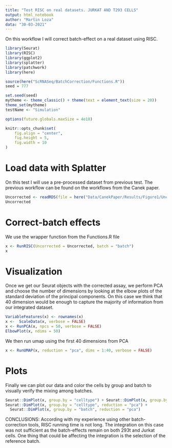 ```yaml
---
title: "Test RISC on real datasets. JURKAT AND T293 CELLS"
output: html_notebook
author: "Martin Loza"
data: "30-03-2021"
---
```


On this workflow I will correct batch-effect on a real dataset using RISC.

```r
library(Seurat)
library(RISC)
library(ggplot2)
library(splatter)
library(patchwork)
library(here)

source(here("ScRNASeq/BatchCorrection/Functions.R"))
seed = 777

set.seed(seed)
mytheme <- theme_classic() + theme(text = element_text(size = 20)) 
theme_set(mytheme)
testName <- "Simulation"

options(future.globals.maxSize = 4e10)

knitr::opts_chunk$set(
	fig.align = "center",
	fig.height = 5,
	fig.width = 10
)
```

# Load data with Splatter

On this test I will use a pre-processed dataset from previous test. The previous workflow can be found on the workflows from the Canek paper.

```r
Uncorrected <- readRDS(file = here("Data/CanekPaper/Results/Figure1/Uncorrected.Rds"))
Uncorrected
```

# Correct-batch effects 

We use the wrapper function from the Functions.R file

```r
x <- RunRISC(Uncorrected = Uncorrected, batch = "batch")
x
```
# Visualization

Once we get our Seurat objects with the corrected assay, we perform PCA and choose the number of dimensions by looking at the elbow plots of the standard deviation of the principal components. On this case we think that 40 dimension would be enough to capture the majority of information from our integrated dataset.

```r
VariableFeatures(x) <- rownames(x)
x <-  ScaleData(x, verbose = FALSE)
x <- RunPCA(x, npcs = 50, verbose = FALSE)
ElbowPlot(x, ndims = 50) 
```
We then run umap using the first 40 dimensions from PCA

```r
x <- RunUMAP(x, reduction = "pca", dims = 1:40, verbose = FALSE)
```
# Plots

Finally we can plot our data and color the cells by group and batch to visually verify the mixing among batches.

```r
Seurat::DimPlot(x, group.by = "celltype") + Seurat::DimPlot(x, group.by = "batch") +
Seurat::DimPlot(x, group.by = "celltype", reduction = "pca") +
  Seurat::DimPlot(x, group.by = "batch", reduction = "pca")
```

CONCLUSIONS: According with my experience using other batch-correction tools, RISC running time is not long. The integration on this case was not sufficient as the batch-effects remain on both 293t and Jurkat cells. One thing that could be affecting the integration is the selection of the reference batch. 





